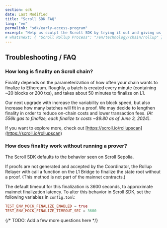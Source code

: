 ```yaml
---
section: sdk
date: Last Modified
title: "Scroll SDK FAQ"
lang: "en"
permalink: "sdk/early-access-program"
excerpt: "Help us sculpt the Scroll SDK by trying it out and giving us early feedback!"
# whatsnext: { "Scroll Rollup Process": "/en/technology/chain/rollup" }
---
```


## Troubleshooting / FAQ

### How long is finality on Scroll chain?

Finality depends on the parameterization of how often your chain wants to finalize to Ethereum. Roughly, a batch is created every minute (containing ~20 blocks or 200 txs), and takes about 50 minutes to finalize on L1.

Our next upgrade with increase the variability on block speed, but also increase how many batches will fit in a proof. We may decide to lengthen finality in order to reduce on-chain costs and lower transaction fees. _(At 556k gas to finalize, each finalize tx costs ~$9.80 as of June 3, 2024)._

If you want to explore more, check out [https://scroll.io/rollupscan](https://scroll.io/rollupscan)

### How does finality work without running a prover?

The Scroll SDK defaults to the behavior seen on Scroll Sepolia.

If proofs are not generated and accepted by the Coordinator, the Rollup Relayer with call a function on the L1 Bridge to finalize the state root without a proof. (This method is not part of the mainnet contracts.)

The default timeout for this finalization is 3600 seconds, to approximate mainnet finalization latency. To alter this behavior in Scroll SDK, set the following variables in `config.toml`:

```toml
TEST_ENV_MOCK_FINALIZE_ENABLED = true
TEST_ENV_MOCK_FINALIZE_TIMEOUT_SEC = 3600
```

{/* TODO: Add a few more questions here */}